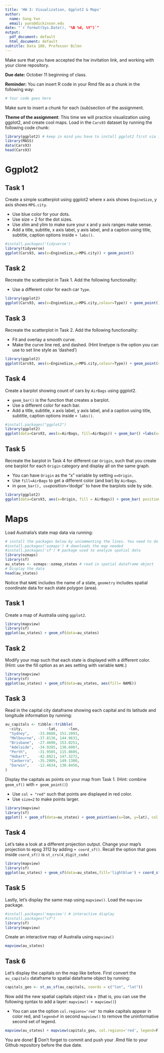 ```yaml
---
title: 'HW 3: Visualization, Ggplot2 & Maps'
author:
  name: Song Yun
  email: yuns@dickinson.edu
date: "`r format(Sys.Date(), "%B %d, %Y")`"
output:
  pdf_document: default
  html_document: default
subtitle: Data 180, Professor Bilen
---
```


Make sure that you have accepted the hw invitation link, and working with your clone repository.

**Due date:** October 11 beginning of class.

**Reminder:** You can insert R code in your Rmd file as a chunk in the following way:

```r
# Your code goes here
```

Make sure to insert a chunk for each (sub)section of the assignment.

**Theme of the assignment**: This time we will practice visualization using ggplot2, and create cool maps. Load in the `Cars93` dataset by running the following code chunk:

```r
library(ggplot2) # keep in mind you have to install ggplot2 first via install.packages() if it's not installed in your machine
library(MASS)
data(Cars93)
head(Cars93)
```

# Ggplot2

## Task 1

Create a simple scatterplot using ggplot2 where x axis shows `EngineSize`, y axis shows `MPG.city`.

-   Use blue color for your dots.
-   Use size = 2 for the dot sizes.
-   Use xlim and ylim to make sure your x and y axis ranges make sense.
-   Add a title, subtitle, x axis label, y axis label, and a caption using title, subtitle, caption options inside `+ labs()`.

```r
#install.packages('tidyverse')
library(tidyverse)
ggplot(Cars93, aes(x=EngineSize,y=MPG.city)) + geom_point()
```

## Task 2

Recreate the scatterplot in Task 1. Add the following functionality:

-   Use a different color for each car `Type`.

```r
library(ggplot2)
ggplot(Cars93, aes(x=EngineSize,y=MPG.city,colour=Type)) + geom_point() 
```

## Task 3

Recreate the scatterplot in Task 2. Add the following functionality:

-   Fit and overlay a smooth curve.
-   Make the curve line red, and dashed. (Hint linetype is the option you can use to set line style as 'dashed')

```r
library(ggplot2)
ggplot(Cars93, aes(x=EngineSize,y=MPG.city,colour=Type)) + geom_point(size=2) + geom_smooth(col= "red",linetype = "dashed")
```

## Task 4

Create a barplot showing count of cars by `AirBags` using ggplot2.

-   `geom_bar()` is the function that creates a barplot.
-   Use a different color for each bar.
-   Add a title, subtitle, x axis label, y axis label, and a caption using title, subtitle, caption options inside `+ labs()`.

```r
#install.packages("ggplot2")
library(ggplot2)
ggplot(data=Cars93, aes(x=AirBags, fill=AirBags)) + geom_bar() +labs(x="AirBags",y="Frequency") 
```

## Task 5

Recreate the barplot in Task 4 for different car `Origin`, such that you create one barplot for each `Origin` category and display all on the same graph.

-   You can have `Origin` as the "x" variable by setting `x=Origin.`
-   Use `fill=AirBags` to get a different color (and bar) by `AirBags`.
-   in `geom_bar(), use`position='dodge'\` to have the barplots side by side.

```r
library(ggplot2)
ggplot(data=Cars93, aes(x=Origin, fill = AirBags)) + geom_bar( position = 'dodge') +labs(x="AirBags",y="Frequency",aes(x=AirBags)) 
```

# Maps

Load Australia's state map data via running:

```r
# install the packages below by uncommenting the lines. You need to do this only once.
#install.packages('ozmaps') # downloads the map needed
#install.packages('sf') # package used to analyze spatial data
library(ozmaps)
library(sf)
au_states <- ozmaps::ozmap_states # read in spatial dataframe object
# Display the data
head(au_states)
```

Notice that `NAME` includes the name of a state, `geometry` includes spatial coordinate data for each state polygon (area).

## Task 1

Create a map of Australia using `ggplot2`.

```r
library(mapview)
library(sf)
ggplot(au_states) + geom_sf(data=au_states)
```

## Task 2

Modify your map such that each state is displayed with a different color. (Hint: use the fill option as an aes setting with variable `NAME`.)

```r
library(mapview)
library(sf)
ggplot(au_states) + geom_sf(data=au_states, aes(fill= NAME)) 
```

## Task 3

Read in the capital city dataframe showing each capital and its latitude and longitude information by running:

```r
au_capitals <- tibble::tribble( 
  ~city,           ~lat,     ~lon,
  "Sydney",    -33.8688, 151.2093,  
  "Melbourne", -37.8136, 144.9631, 
  "Brisbane",  -27.4698, 153.0251, 
  "Adelaide",  -34.9285, 138.6007, 
  "Perth",     -31.9505, 115.8605, 
  "Hobart",    -42.8821, 147.3272, 
  "Canberra",  -35.2809, 149.1300, 
  "Darwin",    -12.4634, 130.8456, 
)
```

Display the capitals as points on your map from Task 1. (Hint: combine `geom_sf()` with `+ geom_point()`)

-   Use `col = "red"` such that points are displayed in red color.
-   Use `size=2` to make points larger.

```r
library(mapview)
library(sf)
ggplot() + geom_sf(data=au_states) + geom_point(aes(x=lon, y=lat), col = "red", size = 2, data=au_capitals)
```

## Task 4

Let's take a look at a different projection output. Change your map's projection to epsg 3112 by adding `+ coord_sf()`. Recall the option that goes inside `coord_sf()` is `st_crs(4_digit_code)`

```r
library(mapview)
library(sf)
ggplot(au_states) + geom_sf(data=au_states,fill='lightblue') + coord_sf(crs = st_crs(3112)) 
```

## Task 5

Lastly, let's display the same map using `mapview()`. Load the `mapview` package.

```r
#install.packages('mapview') # interactive display
#install.packages("sf")
library(sf)
library(mapview)
```

Create an interactive map of Australia using `mapview()`

```r
mapview(au_states)
```

## Task 6

Let's display the capitals on the map like before. First convert the `au_capitals` dataframe to spatial dataframe object by running:

```r
capitals_geo <- st_as_sf(au_capitals, coords = c("lon", "lat"))
```

Now add the new spatial capitals object via + (that is, you can use the following syntax to add a layer: `mapview() + mapview()`)

-   You can use the option `col.regions='red'` to make capitals appear in color red, and `legend=F` in second `mapview()` to remove the uninformative second set of legend.

```r
mapview(au_states) + mapview(capitals_geo, col.regions='red', legend=F)
```

You are done! 🏁 Don't forget to commit and push your .Rmd file to your Github repository before the due date.
